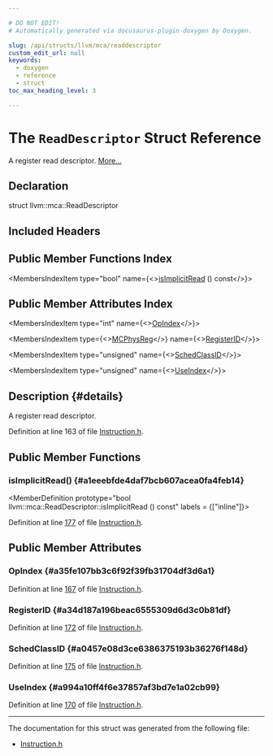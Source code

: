 ```yaml
---

# DO NOT EDIT!
# Automatically generated via docusaurus-plugin-doxygen by Doxygen.

slug: /api/structs/llvm/mca/readdescriptor
custom_edit_url: null
keywords:
  - doxygen
  - reference
  - struct
toc_max_heading_level: 3

---
```





# The `ReadDescriptor` Struct Reference

<DoxygenPage pluginConfig={pluginConfig}>

A register read descriptor. <a href="#details">More...</a>

## Declaration

<CodeBlock>struct llvm::mca::ReadDescriptor</CodeBlock>

## Included Headers

<IncludesList>
<IncludesListItem
  filePath="llvm/MCA/Instruction.h"
  permalink="/docs/api/files/include/include/llvm/include/llvm/mca/instruction-h"
  isLocal="true" />
</IncludesList>

## Public Member Functions Index

<MembersIndex>

<MembersIndexItem
  type="bool"
  name={<><a href="#a1eeebfde4daf7bcb607acea0fa4feb14">isImplicitRead</a> () const</>}>
</MembersIndexItem>

</MembersIndex>

## Public Member Attributes Index

<MembersIndex>

<MembersIndexItem
  type="int"
  name={<><a href="#a35fe107bb3c6f92f39fb31704df3d6a1">OpIndex</a></>}>
</MembersIndexItem>

<MembersIndexItem
  type={<><a href="/docs/api/namespaces/llvm/#aad72cfbb210808985a9dc19f4e5d8542">MCPhysReg</a></>}
  name={<><a href="#a34d187a196beac6555309d6d3c0b81df">RegisterID</a></>}>
</MembersIndexItem>

<MembersIndexItem
  type="unsigned"
  name={<><a href="#a0457e08d3ce6386375193b36276f148d">SchedClassID</a></>}>
</MembersIndexItem>

<MembersIndexItem
  type="unsigned"
  name={<><a href="#a994a10ff4f6e37857af3bd7e1a02cb99">UseIndex</a></>}>
</MembersIndexItem>

</MembersIndex>

## Description {#details}

A register read descriptor.

Definition at line 163 of file <a href="/docs/api/files/include/include/llvm/include/llvm/mca/instruction-h">Instruction.h</a>.

<SectionDefinition>

## Public Member Functions

### isImplicitRead() {#a1eeebfde4daf7bcb607acea0fa4feb14}

<MemberDefinition
  prototype="bool llvm::mca::ReadDescriptor::isImplicitRead () const"
  labels = {["inline"]}>

Definition at line <a href="/docs/api/files/include/include/llvm/include/llvm/mca/instruction-h/#l00177">177</a> of file <a href="/docs/api/files/include/include/llvm/include/llvm/mca/instruction-h">Instruction.h</a>.
</MemberDefinition>

</SectionDefinition>

<SectionDefinition>

## Public Member Attributes

### OpIndex {#a35fe107bb3c6f92f39fb31704df3d6a1}

<MemberDefinition
  prototype="int llvm::mca::ReadDescriptor::OpIndex">

Definition at line <a href="/docs/api/files/include/include/llvm/include/llvm/mca/instruction-h/#l00167">167</a> of file <a href="/docs/api/files/include/include/llvm/include/llvm/mca/instruction-h">Instruction.h</a>.
</MemberDefinition>

### RegisterID {#a34d187a196beac6555309d6d3c0b81df}

<MemberDefinition
  prototype="MCPhysReg llvm::mca::ReadDescriptor::RegisterID">

Definition at line <a href="/docs/api/files/include/include/llvm/include/llvm/mca/instruction-h/#l00172">172</a> of file <a href="/docs/api/files/include/include/llvm/include/llvm/mca/instruction-h">Instruction.h</a>.
</MemberDefinition>

### SchedClassID {#a0457e08d3ce6386375193b36276f148d}

<MemberDefinition
  prototype="unsigned llvm::mca::ReadDescriptor::SchedClassID">

Definition at line <a href="/docs/api/files/include/include/llvm/include/llvm/mca/instruction-h/#l00175">175</a> of file <a href="/docs/api/files/include/include/llvm/include/llvm/mca/instruction-h">Instruction.h</a>.
</MemberDefinition>

### UseIndex {#a994a10ff4f6e37857af3bd7e1a02cb99}

<MemberDefinition
  prototype="unsigned llvm::mca::ReadDescriptor::UseIndex">

Definition at line <a href="/docs/api/files/include/include/llvm/include/llvm/mca/instruction-h/#l00170">170</a> of file <a href="/docs/api/files/include/include/llvm/include/llvm/mca/instruction-h">Instruction.h</a>.
</MemberDefinition>

</SectionDefinition>

<hr/>

The documentation for this struct was generated from the following file:

<ul>
<li><a href="/docs/api/files/include/include/llvm/include/llvm/mca/instruction-h">Instruction.h</a></li>
</ul>

</DoxygenPage>
